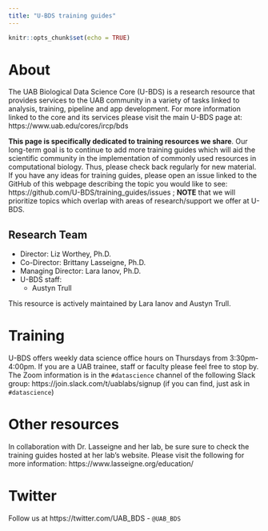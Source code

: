 ```yaml
---
title: "U-BDS training guides"
---
```


```r
knitr::opts_chunk$set(echo = TRUE)
```

# About

The UAB Biological Data Science Core (U-BDS) is a research resource that provides services to the UAB community in a variety of tasks linked to analysis, training, pipeline and app development. For more information linked to the core and its services please visit the main U-BDS page at: https://www.uab.edu/cores/ircp/bds

__This page is specifically dedicated to training resources we share__. Our long-term goal is to continue to add more training guides which will aid the scientific community in the implementation of commonly used resources in computational biology. Thus, please check back regularly for new material. If you have any ideas for training guides, please open an issue linked to the GitHub of this webpage describing the topic you would like to see: https://github.com/U-BDS/training_guides/issues ; __NOTE__ that we will prioritize topics which overlap with areas of research/support we offer at U-BDS.

## Research Team

* Director: Liz Worthey, Ph.D.
* Co-Director: Brittany Lasseigne, Ph.D.
* Managing Director: Lara Ianov, Ph.D.
* U-BDS staff:
  * Austyn Trull
  
This resource is actively maintained by Lara Ianov and Austyn Trull.

# Training

U-BDS offers weekly data science office hours on Thursdays from 3:30pm-4:00pm. If you are a UAB trainee, staff or faculty please feel free to stop by. The Zoom information is in the `#datascience` channel of the following Slack group: https://join.slack.com/t/uablabs/signup (if you can find, just ask in `#datascience`)

# Other resources

In collaboration with Dr. Lasseigne and her lab, be sure sure to check the training guides hosted at her lab's website. Please visit the following for more information: https://www.lasseigne.org/education/

# Twitter

Follow us at https://twitter.com/UAB_BDS - `@UAB_BDS`